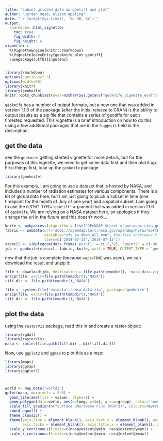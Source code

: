 ```yaml
---
title: "subset gridded data as geotiff and plot"
author: "Jordan Read, Alison Appling"
date: "`r format(Sys.time(), '%d %B, %Y')`"
output: 
  rmarkdown::html_vignette:
    toc: true
    fig_width: 7
    fig_height: 6
vignette: >
  %\VignetteEngine{knitr::rmarkdown}
  %\VignetteIndexEntry{geoknife plot geotiff}
  \usepackage[utf8]{inputenc}
---
```



```r
library(rmarkdown)
options(continue=" ")
options(width=60)
library(knitr)
library(geoknife)
knitr::opts_chunk$set(eval=nzchar(Sys.getenv("geoknife_vignette_eval")))
```


`geoknife` has a number of output formats, but a new one that was added in version 1.1.0 of the package (after the initial release to CRAN) is the ability to output results as a zip file that contains a series of geotiffs for each timestep requested. This vignette is a brief introduction on how to do this using a few additional packages that are in the `Suggests` field in the description. 

## get the data
see the `geoknife` getting started vignette for more details, but for the purposes of this vignette, we need to get some data first and then plot it up.  
First things first, load up the `geoknife` package
```r
library(geoknife)
```
For this example, I am going to use a dataset that is hosted by NASA, and includes a number of radiation estimates for various components. There is a lot of global data here, but I am just going to pluck a subset in time (one timepoint for the month of July of one year) and a spatial subset. I am going to use the `OUTPUT_TYPE='geotiff'` argument that was added in version 1.1.0 of `geoknife`. We are relying on a NASA dataset here, so apologies if they change the url in the future and this doesn't work...

```r
knife <- webprocess(algorithm = list('OPeNDAP Subset'="gov.usgs.cida.gdp.wps.algorithm.FeatureCoverageOPeNDAPIntersectionAlgorithm"))
fabric <- webdata(url='dods://opendap.larc.nasa.gov/opendap/hyrax/SortByProduct/CERES/EBAF/Surface_Edition2.8/CERES_EBAF-Surface_Edition2.8_200003-201506.nc', 
                  variable="sfc_sw_down_all_mon", #Surface Shortwave Flux Down, Monthly Means, All-Sky conditions
                  times=c('2014-07-15','2014-07-15'))
stencil <- simplegeom(data.frame('point1' = c(-5,32), 'point2' = c(-90,-78))) # big 'ol chunk 'o data
job <- geoknife(stencil, fabric, knife, wait = TRUE, OUTPUT_TYPE = "geotiff")
```
now that the job is complete (because `wait=TRUE` was used), we can download the result and unzip it:
```r
file <- download(job, destination = file.path(tempdir(), 'nasa_data.zip'), overwrite=TRUE)
unzip(file, exdir=file.path(tempdir(),'NASA'))
tiff.dir <- file.path(tempdir(),'NASA')
```
```r
file <- system.file('extdata','nasa_data.zip', package='geoknife')
unzip(file, exdir=file.path(tempdir(),'NASA'))
tiff.dir <- file.path(tempdir(),'NASA')
```

## plot the data
using the `rasterVis` package, read this in and create a raster object:
```r
library(rgdal)
library(rasterVis)
nasa <- raster(file.path(tiff.dir , dir(tiff.dir)))
```
Now, use `ggplot2` and `ggmap` to plot this as a map:
```r
library(maps)
library(ggmap)
library(ggplot2)



world <- map_data("world2")
gplot(nasa, maxpixels = 5e5) + 
  geom_tile(aes(fill = value), alpha=1) +
  geom_polygon(data=world, aes(x=long, y=lat, group=group), color="navy", fill='transparent') +
  scale_fill_gradientn("Surface Shortwave Flux (W/m^2)", colours=rev(rainbow(5))) +
  coord_equal() + 
  theme_classic() + 
  theme(axis.line = element_blank(), axis.text.x = element_blank(), axis.text.y = element_blank(),
        axis.ticks = element_blank(), axis.title.x = element_blank(), axis.title.y = element_blank()) +
  scale_y_continuous(limits=c(nasa@extent@ymin, nasa@extent@ymax)) + 
  scale_x_continuous(limits=c(nasa@extent@xmin, nasa@extent@xmax))
```

